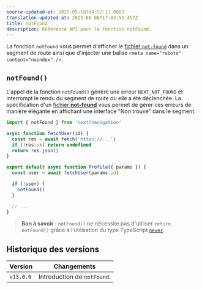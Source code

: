 ```yaml
---
source-updated-at: 2025-05-16T04:52:11.000Z
translation-updated-at: 2025-06-06T17:03:51.457Z
title: notFound
description: Référence API pour la fonction notFound.
---
```


La fonction `notFound` vous permet d'afficher le [fichier `not-found`](/docs/app/api-reference/file-conventions/not-found) dans un segment de route ainsi que d'injecter une balise `<meta name="robots" content="noindex" />`.

## `notFound()`

L'appel de la fonction `notFound()` génère une erreur `NEXT_NOT_FOUND` et interrompt le rendu du segment de route où elle a été déclenchée. La spécification d'un [fichier **not-found**](/docs/app/api-reference/file-conventions/not-found) vous permet de gérer ces erreurs de manière élégante en affichant une interface "Non trouvé" dans le segment.

```jsx filename="app/user/[id]/page.js"
import { notFound } from 'next/navigation'

async function fetchUser(id) {
  const res = await fetch('https://...')
  if (!res.ok) return undefined
  return res.json()
}

export default async function Profile({ params }) {
  const user = await fetchUser(params.id)

  if (!user) {
    notFound()
  }

  // ...
}
```

> **Bon à savoir** : `notFound()` ne nécessite pas d'utiliser `return notFound()` grâce à l'utilisation du type TypeScript [`never`](https://www.typescriptlang.org/docs/handbook/2/functions.html#never).

## Historique des versions

| Version   | Changements                 |
| --------- | --------------------------- |
| `v13.0.0` | Introduction de `notFound`. |